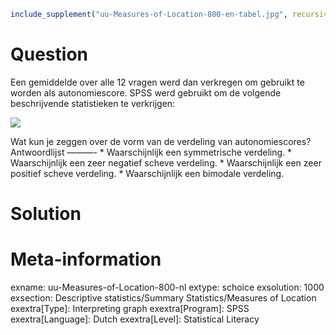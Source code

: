 ```r
include_supplement("uu-Measures-of-Location-800-en-tabel.jpg", recursive = TRUE)
```

Question
========
  
Een gemiddelde over alle 12 vragen werd dan verkregen om gebruikt te worden als autonomiescore. SPSS werd gebruikt om de volgende beschrijvende statistieken te verkrijgen: 

![](uu-Measures-of-Location-800-en-tabel.jpg)

Wat kun je zeggen over de vorm van de verdeling van autonomiescores? 
Antwoordlijst
----------
* Waarschijnlijk een symmetrische verdeling.
* Waarschijnlijk een zeer negatief scheve verdeling.
* Waarschijnlijk een zeer positief scheve verdeling.
* Waarschijnlijk een bimodale verdeling.


Solution
========

Meta-information
================
exname: uu-Measures-of-Location-800-nl
extype: schoice
exsolution: 1000
exsection: Descriptive statistics/Summary Statistics/Measures of Location
exextra[Type]: Interpreting graph
exextra[Program]: SPSS
exextra[Language]: Dutch
exextra[Level]: Statistical Literacy
